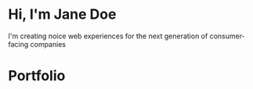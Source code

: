 # Hi, I'm Jane Doe

I'm creating noice web experiences for the next generation of consumer-facing companies

# Portfolio
